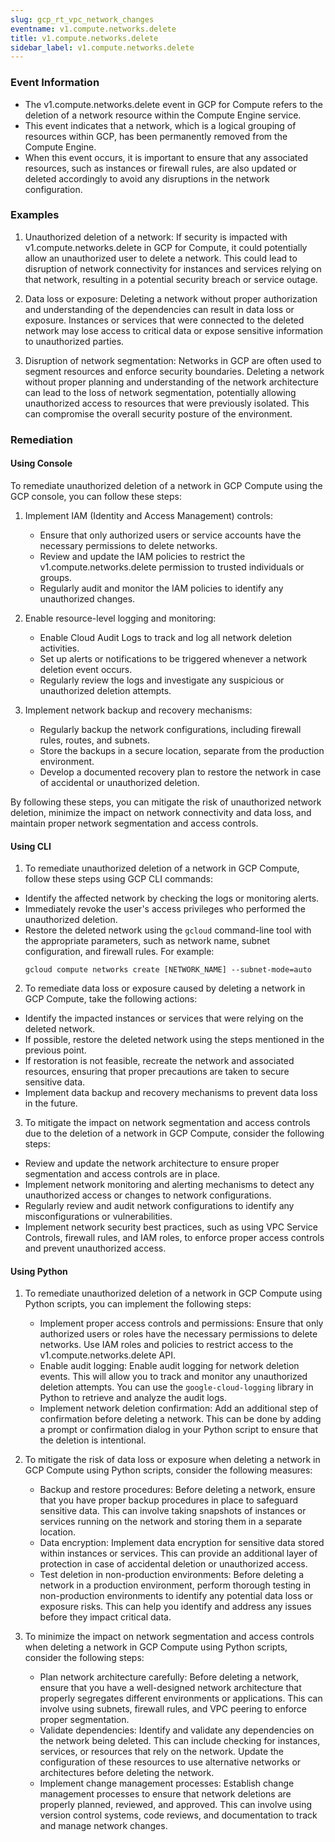```yaml
--- 
slug: gcp_rt_vpc_network_changes
eventname: v1.compute.networks.delete
title: v1.compute.networks.delete
sidebar_label: v1.compute.networks.delete
---
```

                       
### Event Information

- The v1.compute.networks.delete event in GCP for Compute refers to the deletion of a network resource within the Compute Engine service.
- This event indicates that a network, which is a logical grouping of resources within GCP, has been permanently removed from the Compute Engine.
- When this event occurs, it is important to ensure that any associated resources, such as instances or firewall rules, are also updated or deleted accordingly to avoid any disruptions in the network configuration.


### Examples

1. Unauthorized deletion of a network: If security is impacted with v1.compute.networks.delete in GCP for Compute, it could potentially allow an unauthorized user to delete a network. This could lead to disruption of network connectivity for instances and services relying on that network, resulting in a potential security breach or service outage.

2. Data loss or exposure: Deleting a network without proper authorization and understanding of the dependencies can result in data loss or exposure. Instances or services that were connected to the deleted network may lose access to critical data or expose sensitive information to unauthorized parties.

3. Disruption of network segmentation: Networks in GCP are often used to segment resources and enforce security boundaries. Deleting a network without proper planning and understanding of the network architecture can lead to the loss of network segmentation, potentially allowing unauthorized access to resources that were previously isolated. This can compromise the overall security posture of the environment.

### Remediation

#### Using Console

To remediate unauthorized deletion of a network in GCP Compute using the GCP console, you can follow these steps:

1. Implement IAM (Identity and Access Management) controls:
   - Ensure that only authorized users or service accounts have the necessary permissions to delete networks.
   - Review and update the IAM policies to restrict the v1.compute.networks.delete permission to trusted individuals or groups.
   - Regularly audit and monitor the IAM policies to identify any unauthorized changes.

2. Enable resource-level logging and monitoring:
   - Enable Cloud Audit Logs to track and log all network deletion activities.
   - Set up alerts or notifications to be triggered whenever a network deletion event occurs.
   - Regularly review the logs and investigate any suspicious or unauthorized deletion attempts.

3. Implement network backup and recovery mechanisms:
   - Regularly backup the network configurations, including firewall rules, routes, and subnets.
   - Store the backups in a secure location, separate from the production environment.
   - Develop a documented recovery plan to restore the network in case of accidental or unauthorized deletion.

By following these steps, you can mitigate the risk of unauthorized network deletion, minimize the impact on network connectivity and data loss, and maintain proper network segmentation and access controls.

#### Using CLI

1. To remediate unauthorized deletion of a network in GCP Compute, follow these steps using GCP CLI commands:

- Identify the affected network by checking the logs or monitoring alerts.
- Immediately revoke the user's access privileges who performed the unauthorized deletion.
- Restore the deleted network using the `gcloud` command-line tool with the appropriate parameters, such as network name, subnet configuration, and firewall rules. For example:
  ```
  gcloud compute networks create [NETWORK_NAME] --subnet-mode=auto
  ```

2. To remediate data loss or exposure caused by deleting a network in GCP Compute, take the following actions:

- Identify the impacted instances or services that were relying on the deleted network.
- If possible, restore the deleted network using the steps mentioned in the previous point.
- If restoration is not feasible, recreate the network and associated resources, ensuring that proper precautions are taken to secure sensitive data.
- Implement data backup and recovery mechanisms to prevent data loss in the future.

3. To mitigate the impact on network segmentation and access controls due to the deletion of a network in GCP Compute, consider the following steps:

- Review and update the network architecture to ensure proper segmentation and access controls are in place.
- Implement network monitoring and alerting mechanisms to detect any unauthorized access or changes to network configurations.
- Regularly review and audit network configurations to identify any misconfigurations or vulnerabilities.
- Implement network security best practices, such as using VPC Service Controls, firewall rules, and IAM roles, to enforce proper access controls and prevent unauthorized access.

#### Using Python

1. To remediate unauthorized deletion of a network in GCP Compute using Python scripts, you can implement the following steps:
   - Implement proper access controls and permissions: Ensure that only authorized users or roles have the necessary permissions to delete networks. Use IAM roles and policies to restrict access to the v1.compute.networks.delete API.
   - Enable audit logging: Enable audit logging for network deletion events. This will allow you to track and monitor any unauthorized deletion attempts. You can use the `google-cloud-logging` library in Python to retrieve and analyze the audit logs.
   - Implement network deletion confirmation: Add an additional step of confirmation before deleting a network. This can be done by adding a prompt or confirmation dialog in your Python script to ensure that the deletion is intentional.

2. To mitigate the risk of data loss or exposure when deleting a network in GCP Compute using Python scripts, consider the following measures:
   - Backup and restore procedures: Before deleting a network, ensure that you have proper backup procedures in place to safeguard sensitive data. This can involve taking snapshots of instances or services running on the network and storing them in a separate location.
   - Data encryption: Implement data encryption for sensitive data stored within instances or services. This can provide an additional layer of protection in case of accidental deletion or unauthorized access.
   - Test deletion in non-production environments: Before deleting a network in a production environment, perform thorough testing in non-production environments to identify any potential data loss or exposure risks. This can help you identify and address any issues before they impact critical data.

3. To minimize the impact on network segmentation and access controls when deleting a network in GCP Compute using Python scripts, consider the following steps:
   - Plan network architecture carefully: Before deleting a network, ensure that you have a well-designed network architecture that properly segregates different environments or applications. This can involve using subnets, firewall rules, and VPC peering to enforce proper segmentation.
   - Validate dependencies: Identify and validate any dependencies on the network being deleted. This can include checking for instances, services, or resources that rely on the network. Update the configuration of these resources to use alternative networks or architectures before deleting the network.
   - Implement change management processes: Establish change management processes to ensure that network deletions are properly planned, reviewed, and approved. This can involve using version control systems, code reviews, and documentation to track and manage network changes.


 